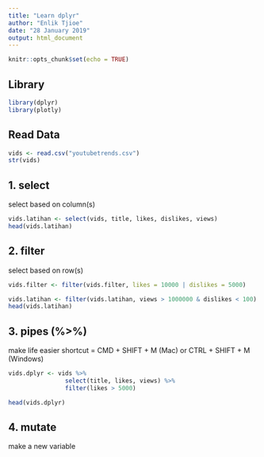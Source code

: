 ```yaml
---
title: "Learn dplyr"
author: "Enlik Tjioe"
date: "28 January 2019"
output: html_document
---
```


```r
knitr::opts_chunk$set(echo = TRUE)
```

## Library
```r
library(dplyr)
library(plotly)
```

## Read Data
```r
vids <- read.csv("youtubetrends.csv")
str(vids)
```


## 1. select
select based on column(s)
```r
vids.latihan <- select(vids, title, likes, dislikes, views)
head(vids.latihan)
```


## 2. filter
select based on row(s)
```r
vids.filter <- filter(vids.filter, likes = 10000 | dislikes = 5000)

vids.latihan <- filter(vids.latihan, views > 1000000 & dislikes < 100)
head(vids.latihan)
```

## 3. pipes (%>%)
make life easier
shortcut = CMD + SHIFT + M (Mac) or CTRL + SHIFT + M (Windows)
```r
vids.dplyr <- vids %>% 
                select(title, likes, views) %>% 
                filter(likes > 5000)

head(vids.dplyr)
```

## 4. mutate
make a new variable
```r

```

